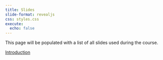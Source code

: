 ```yaml
---
title: Slides 
slide-format: revealjs
css: styles.css
execute:
  echo: false
---
```


This page will be populated with a list of all slides used during the course.

[Introduction](../slides/one/)
